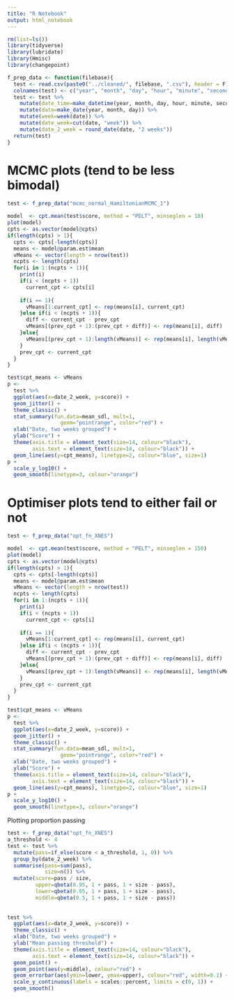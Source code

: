 ```yaml
---
title: "R Notebook"
output: html_notebook
---
```


```r
rm(list=ls())
library(tidyverse)
library(lubridate)
library(Hmisc)
library(changepoint)
```

```r
f_prep_data <- function(filebase){
  test <- read.csv(paste0("../cleaned/", filebase, ".csv"), header = F)
  colnames(test) <- c("year", "month", "day", "hour", "minute", "second", "commit", "score")
  test <- test %>%
    mutate(date_time=make_datetime(year, month, day, hour, minute, second)) %>% 
    mutate(date=make_date(year, month, day)) %>% 
    mutate(week=week(date)) %>% 
    mutate(date_week=cut(date, "week")) %>% 
    mutate(date_2_week = round_date(date, "2 weeks"))
  return(test)
}
```


# MCMC plots (tend to be less bimodal)
```r
test <- f_prep_data("mcmc_normal_HamiltonianMCMC_1")

model  <- cpt.mean(test$score, method = "PELT", minseglen = 10)
plot(model)
cpts <- as.vector(model@cpts)
if(length(cpts) > 1){
  cpts <- cpts[-length(cpts)]
  means <- model@param.est$mean
  vMeans <- vector(length = nrow(test))
  ncpts <- length(cpts)
  for(i in 1:(ncpts + 1)){
    print(i)
    if(i < (ncpts + 1))
      current_cpt <- cpts[i]
    
    if(i == 1){
      vMeans[1:current_cpt] <- rep(means[i], current_cpt)
    }else if(i < (ncpts + 1)){
      diff <- current_cpt - prev_cpt
      vMeans[(prev_cpt + 1):(prev_cpt + diff)] <- rep(means[i], diff)
    }else{
      vMeans[(prev_cpt + 1):length(vMeans)] <- rep(means[i], length(vMeans) - prev_cpt)
    }
    prev_cpt <- current_cpt
  }
}

test$cpt_means <- vMeans
p <-
  test %>% 
  ggplot(aes(x=date_2_week, y=score)) +
  geom_jitter() +
  theme_classic() +
  stat_summary(fun.data=mean_sdl, mult=1, 
                 geom="pointrange", color="red") +
  xlab("Date, two weeks grouped") +
  ylab("Score") +
  theme(axis.title = element_text(size=14, colour="black"),
        axis.text = element_text(size=14, colour="black")) +
  geom_line(aes(y=cpt_means), linetype=2, colour="blue", size=1)
p +
  scale_y_log10() +
  geom_smooth(linetype=3, colour="orange")

```

# Optimiser plots tend to either fail or not
```r
test <- f_prep_data("opt_fn_XNES")

model  <- cpt.mean(test$score, method = "PELT", minseglen = 150)
plot(model)
cpts <- as.vector(model@cpts)
if(length(cpts) > 1){
  cpts <- cpts[-length(cpts)]
  means <- model@param.est$mean
  vMeans <- vector(length = nrow(test))
  ncpts <- length(cpts)
  for(i in 1:(ncpts + 1)){
    print(i)
    if(i < (ncpts + 1))
      current_cpt <- cpts[i]
    
    if(i == 1){
      vMeans[1:current_cpt] <- rep(means[i], current_cpt)
    }else if(i < (ncpts + 1)){
      diff <- current_cpt - prev_cpt
      vMeans[(prev_cpt + 1):(prev_cpt + diff)] <- rep(means[i], diff)
    }else{
      vMeans[(prev_cpt + 1):length(vMeans)] <- rep(means[i], length(vMeans) - prev_cpt)
    }
    prev_cpt <- current_cpt
  }
}

test$cpt_means <- vMeans
p <-
  test %>% 
  ggplot(aes(x=date_2_week, y=score)) +
  geom_jitter() +
  theme_classic() +
  stat_summary(fun.data=mean_sdl, mult=1, 
                 geom="pointrange", color="red") +
  xlab("Date, two weeks grouped") +
  ylab("Score") +
  theme(axis.title = element_text(size=14, colour="black"),
        axis.text = element_text(size=14, colour="black")) +
  geom_line(aes(y=cpt_means), linetype=2, colour="blue", size=1)
p +
  scale_y_log10() +
  geom_smooth(linetype=3, colour="orange")
```

Plotting proportion passing
```r
test <- f_prep_data("opt_fn_XNES")
a_threshold <- 4
test <- test %>% 
  mutate(pass=if_else(score < a_threshold, 1, 0)) %>% 
  group_by(date_2_week) %>% 
  summarise(pass=sum(pass),
            size=n()) %>% 
  mutate(score=pass / size,
         upper=qbeta(0.95, 1 + pass, 1 + size - pass),
         lower=qbeta(0.05, 1 + pass, 1 + size - pass),
         middle=qbeta(0.5, 1 + pass, 1 + size - pass))
  
  
test %>% 
  ggplot(aes(x=date_2_week, y=score)) +
  theme_classic() +
  xlab("Date, two weeks grouped") +
  ylab("Mean passing threshold") +
  theme(axis.title = element_text(size=14, colour="black"),
        axis.text = element_text(size=14, colour="black")) +
  geom_point() +
  geom_point(aes(y=middle), colour="red") + 
  geom_errorbar(aes(ymin=lower, ymax=upper), colour="red", width=0.1) +
  scale_y_continuous(labels = scales::percent, limits = c(0, 1)) +
  geom_smooth()
```

